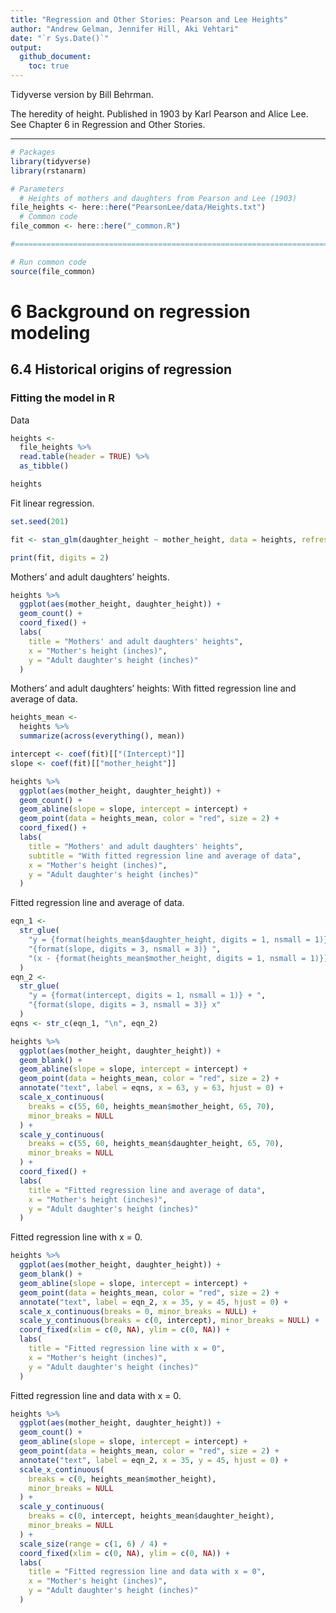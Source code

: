 ```yaml
---
title: "Regression and Other Stories: Pearson and Lee Heights"
author: "Andrew Gelman, Jennifer Hill, Aki Vehtari"
date: "`r Sys.Date()`"
output:
  github_document:
    toc: true
---
```

Tidyverse version by Bill Behrman.

The heredity of height. Published in 1903 by Karl Pearson and Alice
Lee. See Chapter 6 in Regression and Other Stories.

-------------

```r
# Packages
library(tidyverse)
library(rstanarm)

# Parameters
  # Heights of mothers and daughters from Pearson and Lee (1903)
file_heights <- here::here("PearsonLee/data/Heights.txt")
  # Common code
file_common <- here::here("_common.R")

#===============================================================================

# Run common code
source(file_common)
```

# 6 Background on regression modeling

## 6.4 Historical origins of regression

### Fitting the model in R

Data

```r
heights <- 
  file_heights %>% 
  read.table(header = TRUE) %>% 
  as_tibble()

heights
```

Fit linear regression.

```r
set.seed(201)

fit <- stan_glm(daughter_height ~ mother_height, data = heights, refresh = 0)

print(fit, digits = 2)
```

Mothers' and adult daughters' heights.

```r
heights %>% 
  ggplot(aes(mother_height, daughter_height)) + 
  geom_count() +
  coord_fixed() +
  labs(
    title = "Mothers' and adult daughters' heights",
    x = "Mother's height (inches)",
    y = "Adult daughter's height (inches)"
  )
```

Mothers' and adult daughters' heights: With fitted regression line and average of data.

```r
heights_mean <- 
  heights %>% 
  summarize(across(everything(), mean))

intercept <- coef(fit)[["(Intercept)"]]
slope <- coef(fit)[["mother_height"]]

heights %>% 
  ggplot(aes(mother_height, daughter_height)) + 
  geom_count() +
  geom_abline(slope = slope, intercept = intercept) +
  geom_point(data = heights_mean, color = "red", size = 2) +
  coord_fixed() +
  labs(
    title = "Mothers' and adult daughters' heights",
    subtitle = "With fitted regression line and average of data",
    x = "Mother's height (inches)",
    y = "Adult daughter's height (inches)"
  )
```

Fitted regression line and average of data.

```r
eqn_1 <- 
  str_glue(
    "y = {format(heights_mean$daughter_height, digits = 1, nsmall = 1)} + ",
    "{format(slope, digits = 3, nsmall = 3)} ",
    "(x - {format(heights_mean$mother_height, digits = 1, nsmall = 1)})"
  )
eqn_2 <- 
  str_glue(
    "y = {format(intercept, digits = 1, nsmall = 1)} + ",
    "{format(slope, digits = 3, nsmall = 3)} x"
  )
eqns <- str_c(eqn_1, "\n", eqn_2)

heights %>% 
  ggplot(aes(mother_height, daughter_height)) + 
  geom_blank() +
  geom_abline(slope = slope, intercept = intercept) +
  geom_point(data = heights_mean, color = "red", size = 2) +
  annotate("text", label = eqns, x = 63, y = 63, hjust = 0) +
  scale_x_continuous(
    breaks = c(55, 60, heights_mean$mother_height, 65, 70),
    minor_breaks = NULL
  ) +
  scale_y_continuous(
    breaks = c(55, 60, heights_mean$daughter_height, 65, 70),
    minor_breaks = NULL
  ) +
  coord_fixed() +
  labs(
    title = "Fitted regression line and average of data",
    x = "Mother's height (inches)",
    y = "Adult daughter's height (inches)"
  )
```

Fitted regression line with x = 0.

```r
heights %>% 
  ggplot(aes(mother_height, daughter_height)) + 
  geom_blank() +
  geom_abline(slope = slope, intercept = intercept) +
  geom_point(data = heights_mean, color = "red", size = 2) +
  annotate("text", label = eqn_2, x = 35, y = 45, hjust = 0) +
  scale_x_continuous(breaks = 0, minor_breaks = NULL) +
  scale_y_continuous(breaks = c(0, intercept), minor_breaks = NULL) +
  coord_fixed(xlim = c(0, NA), ylim = c(0, NA)) +
  labs(
    title = "Fitted regression line with x = 0",
    x = "Mother's height (inches)",
    y = "Adult daughter's height (inches)"
  )
```

Fitted regression line and data with x = 0.

```r
heights %>% 
  ggplot(aes(mother_height, daughter_height)) + 
  geom_count() +
  geom_abline(slope = slope, intercept = intercept) +
  geom_point(data = heights_mean, color = "red", size = 2) +
  annotate("text", label = eqn_2, x = 35, y = 45, hjust = 0) +
  scale_x_continuous(
    breaks = c(0, heights_mean$mother_height),
    minor_breaks = NULL
  ) +
  scale_y_continuous(
    breaks = c(0, intercept, heights_mean$daughter_height),
    minor_breaks = NULL
  ) +
  scale_size(range = c(1, 6) / 4) +
  coord_fixed(xlim = c(0, NA), ylim = c(0, NA)) +
  labs(
    title = "Fitted regression line and data with x = 0",
    x = "Mother's height (inches)",
    y = "Adult daughter's height (inches)"
  )
```

